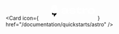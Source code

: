 <Card
  icon={
    <svg
      width="150"
      height="49"
      viewBox="-38 0 226 49"
      fill="none"
      xmlns="http://www.w3.org/2000/svg"
    >
      <g clipPath="url(#clip0_5336_22429)">
        <mask id="mask0_5336_22429" maskUnits="userSpaceOnUse" x="0" y="0" width="184" height="49">
          <path d="M184 0H0V48.4533H184V0Z" fill="white" />
        </mask>
        <g mask="url(#mask0_5336_22429)">
          <path
            d="M12.4424 40.9986C10.2625 39.0108 9.62608 34.8341 10.5343 31.8083C12.1092 33.716 14.2912 34.3203 16.5514 34.6615C20.0406 35.1879 23.4674 34.991 26.7087 33.4002C27.0795 33.218 27.4221 32.9759 27.8273 32.7306C28.1315 33.6107 28.2106 34.4993 28.1044 35.4037C27.8461 37.6063 26.7472 39.3077 24.9995 40.5974C24.3006 41.1133 23.5611 41.5744 22.8393 42.0609C20.6218 43.5559 20.0219 45.3089 20.8551 47.8589C20.8749 47.921 20.8926 47.9831 20.9374 48.1347C19.8053 47.6293 18.9783 46.8934 18.3481 45.9258C17.6825 44.9046 17.3659 43.7749 17.3492 42.5525C17.3409 41.9577 17.3409 41.3576 17.2607 40.7711C17.0649 39.3413 16.3921 38.7013 15.1245 38.6644C13.8236 38.6265 12.7945 39.4287 12.5216 40.6921C12.5008 40.789 12.4706 40.8849 12.4404 40.9975L12.4424 40.9986Z"
            fill="url(#paint0_linear_5336_22429)"
          />
          <path
            d="M0 31.3041C0 31.3041 6.45527 28.1673 12.9286 28.1673L17.8093 13.1001C17.992 12.3714 18.5256 11.8762 19.1278 11.8762C19.7302 11.8762 20.2637 12.3714 20.4464 13.1001L25.3271 28.1673C32.9938 28.1673 38.2557 31.3041 38.2557 31.3041C38.2557 31.3041 27.2909 1.50808 27.2694 1.44829C26.9547 0.567361 26.4234 0 25.7072 0H12.5496C11.8333 0 11.3235 0.567361 10.9874 1.44829C10.9637 1.50695 0 31.3041 0 31.3041Z"
            fill="white"
          />
          <path
            d="M68.0598 26.9653C68.0598 29.6056 64.7674 31.1825 60.2089 31.1825C57.2422 31.1825 56.1929 30.4491 56.1929 28.9089C56.1929 27.2954 57.4954 26.5253 60.4622 26.5253C63.1396 26.5253 65.4188 26.5619 68.0598 26.892V26.9653ZM68.096 23.7016C66.4682 23.3349 64.0081 23.1149 61.0773 23.1149C52.5388 23.1149 48.5228 25.1318 48.5228 29.8257C48.5228 34.7029 51.2725 36.5731 57.6402 36.5731C63.031 36.5731 66.6853 35.2163 68.0236 31.8792H68.2407C68.2045 32.6859 68.1683 33.4927 68.1683 34.1161C68.1683 35.8396 68.4578 35.9864 69.8691 35.9864H76.5262C76.1644 34.9596 75.9472 32.0626 75.9472 29.5689C75.9472 26.892 76.0558 24.8751 76.0558 22.1615C76.0558 16.6241 72.7272 13.1037 62.3073 13.1037C57.821 13.1037 52.8282 13.8738 49.0293 15.0106C49.3911 16.5141 49.8977 19.5578 50.1509 21.538C53.4433 19.9979 58.1105 19.3378 61.7283 19.3378C66.7215 19.3378 68.096 20.4745 68.096 22.7848V23.7016Z"
            fill="white"
          />
          <path
            d="M86.3622 28.5055C85.4576 28.6155 84.2278 28.6155 82.9613 28.6155C81.6224 28.6155 80.3927 28.5788 79.5604 28.4688C79.5604 28.7622 79.5242 29.0922 79.5242 29.3856C79.5242 33.9695 82.5271 36.6464 93.0917 36.6464C103.041 36.6464 106.261 34.0062 106.261 29.3489C106.261 24.9484 104.127 22.7848 94.6833 22.3081C87.3393 21.9781 86.6879 21.1713 86.6879 20.2545C86.6879 19.1911 87.6288 18.641 92.5489 18.641C97.6506 18.641 99.0251 19.3378 99.0251 20.8046V21.1346C99.7489 21.098 101.052 21.0613 102.39 21.0613C103.656 21.0613 105.031 21.098 105.827 21.1713C105.827 20.8413 105.863 20.5479 105.863 20.2912C105.863 14.9006 101.377 13.1404 92.6937 13.1404C82.9251 13.1404 79.6327 15.524 79.6327 20.1812C79.6327 24.3617 82.2738 26.9653 91.6443 27.3687C98.5547 27.5887 99.3146 28.3588 99.3146 29.4223C99.3146 30.559 98.1928 31.0725 93.345 31.0725C87.7735 31.0725 86.3622 30.3024 86.3622 28.7255V28.5055Z"
            fill="white"
          />
          <path
            d="M118.203 9.17995C115.562 11.6369 110.822 14.0939 108.181 14.7539C108.217 16.1107 108.217 18.6044 108.217 19.9612L110.641 19.9979C110.605 22.6015 110.569 25.7552 110.569 27.8454C110.569 32.7226 113.137 36.3897 121.133 36.3897C124.498 36.3897 126.741 36.023 129.527 35.4363C129.237 33.6394 128.912 30.8891 128.804 28.7988C127.139 29.3489 125.041 29.6423 122.725 29.6423C119.505 29.6423 118.203 28.7622 118.203 26.2319C118.203 24.0316 118.203 21.9781 118.239 20.0712C122.364 20.1078 126.488 20.1812 128.912 20.2545C128.876 18.3477 128.948 15.5973 129.057 13.7638C125.547 13.8371 121.604 13.8738 118.348 13.8738C118.384 12.2603 118.42 10.7201 118.456 9.17995H118.203Z"
            fill="white"
          />
          <path
            d="M139.812 18.861C139.848 16.9541 139.884 15.3406 139.92 13.7638H132.648C132.757 16.9175 132.757 20.1445 132.757 24.8751C132.757 29.6056 132.72 32.8693 132.648 35.9864H140.969C140.824 33.7861 140.788 30.0823 140.788 26.9286C140.788 21.9414 142.815 20.5112 147.409 20.5112C149.544 20.5112 151.063 20.768 152.402 21.2446C152.438 19.3745 152.8 15.744 153.017 14.1305C151.642 13.7271 150.123 13.4705 148.278 13.4705C144.334 13.4338 141.44 15.0473 140.101 18.8977L139.812 18.861Z"
            fill="white"
          />
          <path
            d="M176.038 24.7284C176.038 28.7255 173.143 30.5957 168.584 30.5957C164.062 30.5957 161.167 28.8355 161.167 24.7284C161.167 20.6213 164.098 19.0811 168.584 19.0811C173.107 19.0811 176.038 20.7313 176.038 24.7284ZM183.599 24.5451C183.599 16.5875 177.376 13.0304 168.584 13.0304C159.757 13.0304 153.75 16.5875 153.75 24.5451C153.75 32.4659 159.359 36.7198 168.548 36.7198C177.81 36.7198 183.599 32.4659 183.599 24.5451Z"
            fill="white"
          />
        </g>
      </g>
      <defs>
        <linearGradient
          id="paint0_linear_5336_22429"
          x1="10.1338"
          y1="48.1347"
          x2="31.1641"
          y2="38.1736"
          gradientUnits="userSpaceOnUse"
        >
          <stop stopColor="#D83333" />
          <stop offset="1" stopColor="#F041FF" />
        </linearGradient>
        <clipPath id="clip0_5336_22429">
          <rect width="184" height="48.4533" fill="white" />
        </clipPath>
      </defs>
    </svg>
  }
  href="/documentation/quickstarts/astro"
/>
